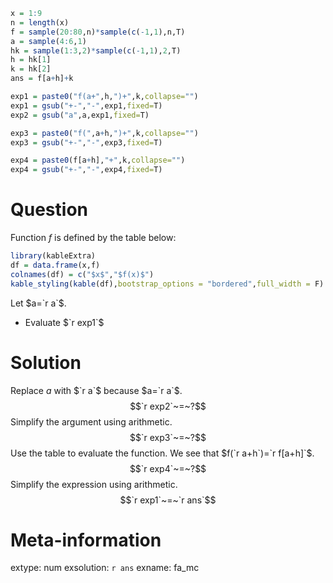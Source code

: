 ```r
x = 1:9
n = length(x)
f = sample(20:80,n)*sample(c(-1,1),n,T)
a = sample(4:6,1)
hk = sample(1:3,2)*sample(c(-1,1),2,T)
h = hk[1]
k = hk[2]
ans = f[a+h]+k

exp1 = paste0("f(a+",h,")+",k,collapse="")
exp1 = gsub("+-","-",exp1,fixed=T)
exp2 = gsub("a",a,exp1,fixed=T)

exp3 = paste0("f(",a+h,")+",k,collapse="")
exp3 = gsub("+-","-",exp3,fixed=T)

exp4 = paste0(f[a+h],"+",k,collapse="")
exp4 = gsub("+-","-",exp4,fixed=T)


```

Question
========

Function $f$ is defined by the table below:

```r
library(kableExtra)
df = data.frame(x,f)
colnames(df) = c("$x$","$f(x)$")
kable_styling(kable(df),bootstrap_options = "bordered",full_width = F)
```

Let $a=`r a`$. 

* Evaluate $`r exp1`$


Solution
========

Replace $a$ with $`r a`$ because $a=`r a`$.
$$`r exp2`~=~?$$
Simplify the argument using arithmetic.
$$`r exp3`~=~?$$
Use the table to evaluate the function. We see that $f(`r a+h`)=`r f[a+h]`$.
$$`r exp4`~=~?$$
Simplify the expression using arithmetic.
$$`r exp1`~=~`r ans`$$


Meta-information
============
extype: num
exsolution: `r ans`
exname: fa_mc